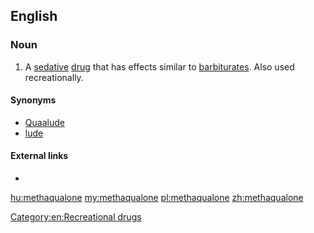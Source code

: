 ==English==

===Noun===
{{en-noun|~}}

# {{label|en|pharmaceutical drug}} A [[sedative]] [[drug]] that has effects similar to [[barbiturate]]s. Also used recreationally.

====Synonyms====
* [[Quaalude]]
* [[lude]]

====External links====
* {{pedialite}}

[[Category:en:Recreational drugs]]

[[hu:methaqualone]]
[[my:methaqualone]]
[[pl:methaqualone]]
[[zh:methaqualone]]